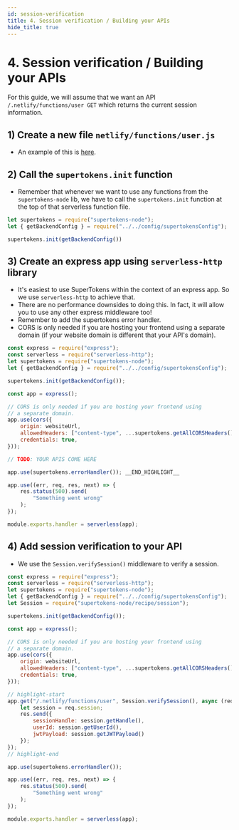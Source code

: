 ```yaml
---
id: session-verification
title: 4. Session verification / Building your APIs
hide_title: true
---
```


<!-- COPY DOCS -->
<!-- ./thirdpartyemailpassword/serverless/with-netlify/session-verification.mdx -->

# 4. Session verification / Building your APIs

For this guide, we will assume that we want an API `/.netlify/functions/user GET` which returns the current session information.

## 1) Create a new file `netlify/functions/user.js`
- An example of this is [here](https://github.com/supertokens/supertokens-auth-react/blob/master/examples/with-netlify/netlify/functions/user.js).

## 2) Call the `supertokens.init` function
- Remember that whenever we want to use any functions from the `supertokens-node` lib, we have to call the `supertokens.init` function at the top of that serverless function file.


```jsx title="netlify/functions/user.js"
let supertokens = require("supertokens-node");
let { getBackendConfig } = require("../../config/supertokensConfig");

supertokens.init(getBackendConfig())
```


## 3) Create an express app using `serverless-http` library
- It's easiest to use SuperTokens within the context of an express app. So we use `serverless-http` to achieve that.
- There are no performance downsides to doing this. In fact, it will allow you to use any other express middleware too!
- Remember to add the supertokens error handler.
- CORS is only needed if you are hosting your frontend using a separate domain (if your website domain is different that your API's domain).


```jsx title="netlify/functions/user.js"
const express = require("express");
const serverless = require("serverless-http");
let supertokens = require("supertokens-node");
let { getBackendConfig } = require("../../config/supertokensConfig");

supertokens.init(getBackendConfig());

const app = express();

// CORS is only needed if you are hosting your frontend using
// a separate domain.
app.use(cors({
    origin: websiteUrl,
    allowedHeaders: ["content-type", ...supertokens.getAllCORSHeaders()],
    credentials: true,
}));

// TODO: YOUR APIS COME HERE

app.use(supertokens.errorHandler()); __END_HIGHLIGHT__

app.use((err, req, res, next) => {
    res.status(500).send(
        "Something went wrong"
    );
});

module.exports.handler = serverless(app);
```


## 4) Add session verification to your API
- We use the `Session.verifySession()` middleware to verify a session.


```jsx title="netlify/functions/user.js"
const express = require("express");
const serverless = require("serverless-http");
let supertokens = require("supertokens-node");
let { getBackendConfig } = require("../../config/supertokensConfig");
let Session = require("supertokens-node/recipe/session");

supertokens.init(getBackendConfig());

const app = express();

// CORS is only needed if you are hosting your frontend using
// a separate domain.
app.use(cors({
    origin: websiteUrl,
    allowedHeaders: ["content-type", ...supertokens.getAllCORSHeaders()],
    credentials: true,
}));

// highlight-start
app.get("/.netlify/functions/user", Session.verifySession(), async (req, res) => {
    let session = req.session;
    res.send({
        sessionHandle: session.getHandle(),
        userId: session.getUserId(),
        jwtPayload: session.getJWTPayload()
    });
});
// highlight-end

app.use(supertokens.errorHandler());

app.use((err, req, res, next) => {
    res.status(500).send(
        "Something went wrong"
    );
});

module.exports.handler = serverless(app);
```
